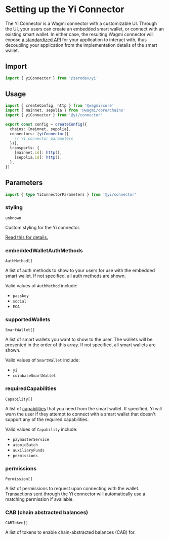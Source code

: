 # Setting up the Yi Connector

The Yi Connector is a Wagmi connector with a customizable UI.  Through the UI, your users can create an embedded smart wallet, or connect with an existing smart wallet.  In either case, the resulting Wagmi connector will expose [a standardized API](/dapp/knowledge/capabilities) for your application to interact with, thus decoupling your application from the implementation details of the smart wallet.

## Import

```ts
import { yiConnector } from '@zerodev/yi'
```

## Usage

```ts
import { createConfig, http } from '@wagmi/core'
import { mainnet, sepolia } from '@wagmi/core/chains'
import { yiConnector } from '@yi/connector'

export const config = createConfig({
  chains: [mainnet, sepolia],
  connectors: [yiConnector({
    // Yi connector parameters
  })],
  transports: {
    [mainnet.id]: http(),
    [sepolia.id]: http(),
  },
})
```

## Parameters

```ts
import { type YiConnectorParameters } from '@yi/connector'
```

### styling

`unknown`

Custom styling for the Yi connector.

[Read this for details.](/dapp/onboarding/yi-connector-styling)

### embeddedWalletAuthMethods

`AuthMethod[]`

A list of auth methods to show to your users for use with the embedded smart wallet.  If not specified, all auth methods are shown.

Valid values of `AuthMethod` include:

- `passkey`
- `social`
- `EOA`

### supportedWallets

`SmartWallet[]`

A list of smart wallets you want to show to the user.  The wallets will be presented in the order of this array.  If not specified, all smart wallets are shown.

Valid values of `SmartWallet` include:

- `yi`
- `coinbaseSmartWallet`

### requiredCapabilities

`Capability[]`

A list of [capabilities](/knowledge/capabilities) that you need from the smart wallet.  If specified, Yi will warn the user if they attempt to connect with a smart wallet that doesn't support any of the required capabilities.

Valid values of `Capability` include:

- `paymasterService`
- `atomicBatch`
- `auxiliaryFunds`
- `permissions`

### permissions

`Permission[]`

A list of permissions to request upon connecting with the wallet.  Transactions sent through the Yi connector will automatically use a matching permission if available.

### CAB (chain abstracted balances)

`CABToken[]`

A list of tokens to enable chain-abstracted balances (CAB) for.